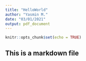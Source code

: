 ```yaml
---
title: "HelloWorld"
author: "Yasmin M."
date: "03/01/2021"
output: pdf_document
---
```


```r
knitr::opts_chunk$set(echo = TRUE)
```

## This is a markdown file


